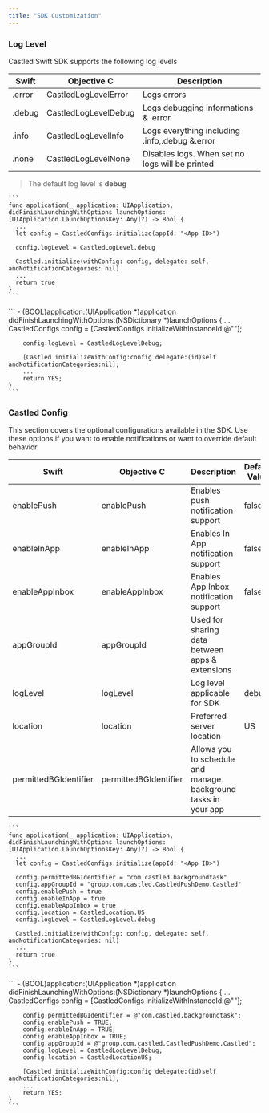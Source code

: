 ```yaml
---
title: "SDK Customization"
---
```


### Log Level

Castled Swift SDK supports the following log levels

| Swift     | Objective C          | Description                                     |
| --------- | -------------------- | ----------------------------------------------- |
| .error    | CastledLogLevelError | Logs errors                                     |
| .debug    | CastledLogLevelDebug | Logs debugging informations & .error            |
| .info     | CastledLogLevelInfo  | Logs everything including .info,.debug &.error  |
| .none     | CastledLogLevelNone  | Disables logs. When set no logs will be printed |

> The default log level is **debug**

<Tabs>
  <Tab title="Swift">

    ```
    func application(_ application: UIApplication, didFinishLaunchingWithOptions launchOptions: [UIApplication.LaunchOptionsKey: Any]?) -> Bool {
      ...
      let config = CastledConfigs.initialize(appId: "<App ID>")

      config.logLevel = CastledLogLevel.debug

      Castled.initialize(withConfig: config, delegate: self, andNotificationCategories: nil)
      ...
      return true      
    }
    ```
  </Tab>
  <Tab title="Objective C">
    ```
    - (BOOL)application:(UIApplication *)application didFinishLaunchingWithOptions:(NSDictionary *)launchOptions {
        ...
        CastledConfigs config = [CastledConfigs initializeWithInstanceId:@"<App Id>"];

        config.logLevel = CastledLogLevelDebug;

        [Castled initializeWithConfig:config delegate:(id)self andNotificationCategories:nil];
        ...
        return YES;
    }
    ```
  </Tab>
</Tabs>

### Castled Config 

This section covers the optional configurations available in the SDK. Use these options if you want to enable notifications or want to override default behavior.

| Swift                 | Objective C            | Description                                                    | Default Value |
| --------------------- | ---------------------- | -------------------------------------------------------------- | ------------- |
| enablePush            | enablePush             | Enables push notification support                              | false         |
| enableInApp           | enableInApp            | Enables In App notification support                            | false         |
| enableAppInbox        | enableAppInbox         | Enables App Inbox notification support                         | false         |
| appGroupId            | appGroupId             | Used for sharing data between apps & extensions                |               |
| logLevel              | logLevel               | Log level applicable for SDK                                   | debug         |
| location              | location               | Preferred server location                                      | US            |
| permittedBGIdentifier | permittedBGIdentifier  | Allows you to schedule and manage background tasks in your app |               |


<Tabs>
  <Tab title="Swift">

    ```
    func application(_ application: UIApplication, didFinishLaunchingWithOptions launchOptions: [UIApplication.LaunchOptionsKey: Any]?) -> Bool {
      ...
      let config = CastledConfigs.initialize(appId: "<App ID>")

      config.permittedBGIdentifier = "com.castled.backgroundtask"
      config.appGroupId = "group.com.castled.CastledPushDemo.Castled"
      config.enablePush = true
      config.enableInApp = true
      config.enableAppInbox = true
      config.location = CastledLocation.US
      config.logLevel = CastledLogLevel.debug

      Castled.initialize(withConfig: config, delegate: self, andNotificationCategories: nil)
      ...
      return true      
    }
    ```
  </Tab>
  <Tab title="Objective C">
    ```
    - (BOOL)application:(UIApplication *)application didFinishLaunchingWithOptions:(NSDictionary *)launchOptions {
        ...
        CastledConfigs config = [CastledConfigs initializeWithInstanceId:@"<App Id>"];

        config.permittedBGIdentifier = @"com.castled.backgroundtask";
        config.enablePush = TRUE;
        config.enableInApp = TRUE;
        config.enableAppInbox = TRUE;
        config.appGroupId = @"group.com.castled.CastledPushDemo.Castled";
        config.logLevel = CastledLogLevelDebug;
        config.location = CastledLocationUS;

        [Castled initializeWithConfig:config delegate:(id)self andNotificationCategories:nil];
        ...
        return YES;
    }
    ```
  </Tab>
</Tabs>

